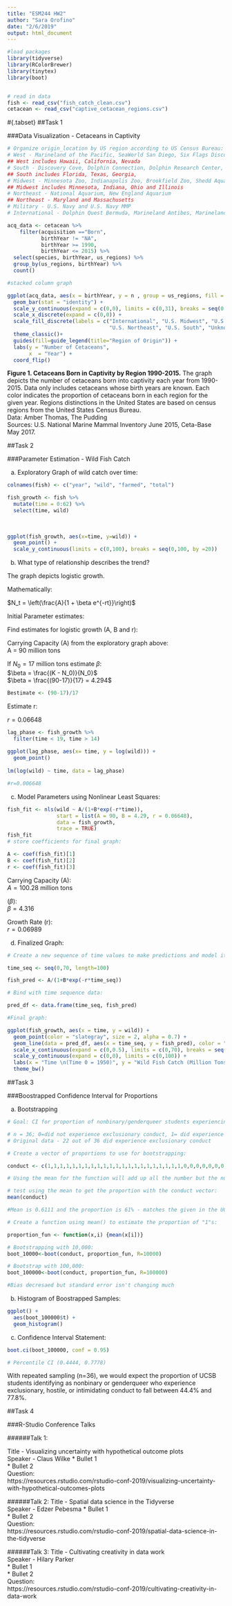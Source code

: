 ```yaml
---
title: "ESM244 HW2"
author: "Sara Orofino"
date: "2/6/2019"
output: html_document
---
```


```r

#load packages
library(tidyverse)
library(RColorBrewer)
library(tinytex)
library(boot)


# read in data 
fish <- read_csv("fish_catch_clean.csv")
cetacean <- read_csv("captive_cetacean_regions.csv")
```


#{.tabset}
##Task 1

###Data Visualization - Cetaceans in Captivity

```r

# Organize origin_location by US region according to US Census Bureau:
# West - Marineland of the Pacific, SeaWorld San Diego, Six Flags Discovery Kingdom, Dolphin Experience, Dolphin Quest Hawaii, Kahala Hilton Oahu, Sea Life Park, Mirage Dolphin Habitat
## West includes Hawaii, California, Nevada
# South - Discovery Cove, Dolphin Connection, Dolphin Research Center, Dolphin Plus Bayside, Dolphin Plus Oceanside, Gulf Wolrd Marine Park, Gulfarium, Marineland Florida, Miami Sequarium, Theater of the Sea, SeaWorld San Antonio, Georgia Aquarium,  
## South includes Florida, Texas, Georgia, 
# Midwest - Minnesota Zoo, Indianapolis Zoo, Brookfield Zoo, Shedd Aquarium, SeaWorld of Ohio, SeaWorld Aurora 
## Midwest includes Minnesota, Indiana, Ohio and Illinois 
# Northeast - National Aquarium, New England Aquarium 
## Northeast - Maryland and Massachusetts 
# Military - U.S. Navy and U.S. Navy MMP 
# International - Dolphin Quest Bermuda, Marineland Antibes, Marineland Canada, Sealand of the Pacific

acq_data <- cetacean %>% 
    filter(acquisition =="Born",
           birthYear != "NA",
           birthYear >= 1990,
           birthYear <= 2015) %>% 
  select(species, birthYear, us_regions) %>% 
  group_by(us_regions, birthYear) %>% 
  count() 

```


```r
#stacked column graph 

ggplot(acq_data, aes(x = birthYear, y = n , group = us_regions, fill = us_regions))+
  geom_bar(stat = "identity") + 
  scale_y_continuous(expand = c(0,0), limits = c(0,31), breaks = seq(0,30, by = 5)) + 
  scale_x_discrete(expand = c(0,0)) + 
  scale_fill_discrete(labels = c("International", "U.S. Midwest", "U.S. Military",
                                 "U.S. Northeast", "U.S. South", "Unknown", "U.S. West")) +
  theme_classic()+
  guides(fill=guide_legend(title="Region of Origin")) +
  labs(y = "Number of Cetaceans",
       x  = "Year") + 
  coord_flip()

```

**Figure 1. Cetaceans Born in Captivity by Region 1990-2015.** The graph depicts the number of cetaceans born into captivity each year from 1990-2015. Data only includes cetaceans whose birth years are known. Each color indicates the proportion of cetaceans born in each region for the given year. Regions distinctions in the United States are based on census regions from the United States Census Bureau.  
Data: Amber Thomas, The Pudding  
Sources: U.S. National Marine Mammal Inventory June 2015, Ceta-Base May 2017. 



##Task 2 

###Parameter Estimation - Wild Fish Catch 

a. Exploratory Graph of wild catch over time:
  
```r

colnames(fish) <- c("year", "wild", "farmed", "total") 

fish_growth <- fish %>% 
  mutate(time = 0:62) %>% 
  select(time, wild)
  
  
  
ggplot(fish_growth, aes(x=time, y=wild)) +
  geom_point() + 
  scale_y_continuous(limits = c(0,100), breaks = seq(0,100, by =20))


```

b. What type of relationship describes the trend?  

The graph depicts logistic growth.  

Mathematically:    

$N_t = \left(\frac{A}{1 + \beta e^{-rt}}\right)$  

Initial Parameter estimates:  

Find estimates for logistic growth (A, B and r):

Carrying Capacity (A) from the exploratory graph above:  
A = 90 million tons

If $N_0 = 17$ million tons estimate $\beta$:      
$\beta = \frac{(K - N_0)}{N_0}$   
$\beta = \frac{(90-17)}{17} = 4.294$  

```r

Bestimate <- (90-17)/17
```

Estimate r:

$r = 0.06648$   

```r

lag_phase <- fish_growth %>% 
  filter(time < 19, time > 14)
  
ggplot(lag_phase, aes(x= time, y = log(wild))) +
  geom_point()
  
lm(log(wild) ~ time, data = lag_phase)

#r=0.006648
```

c. Model Parameters using Nonlinear Least Squares:   

```r

fish_fit <- nls(wild ~ A/(1+B*exp(-r*time)),
                start = list(A = 90, B = 4.29, r = 0.06648),
                data = fish_growth, 
                trace = TRUE)
fish_fit
# store coefficients for final graph:

A <- coef(fish_fit)[1]
B <- coef(fish_fit)[2]
r <- coef(fish_fit)[3]
```
Carrying Capacity (A):  
$A = 100.28$ million tons   

($\beta$):  
$\beta =  4.316$   

Growth Rate (r):  
$r = 0.06989$    

d. Finalized Graph:  
  
```r

# Create a new sequence of time values to make predictions and model it: 

time_seq <- seq(0,70, length=100) 

fish_pred <- A/(1+B*exp(-r*time_seq))

# Bind with time sequence data:

pred_df <- data.frame(time_seq, fish_pred)

#Final graph: 

ggplot(fish_growth, aes(x = time, y = wild)) +
  geom_point(color = "slategray", size = 2, alpha = 0.7) +
  geom_line(data = pred_df, aes(x = time_seq, y = fish_pred), color = "midnightblue", size = 1) + 
  scale_x_continuous(expand = c(0,0.5), limits = c(0,70), breaks = seq(0,70, by = 10)) +
  scale_y_continuous(expand = c(0,0), limits = c(0,100)) +
  labs(x = "Time \n(Time 0 = 1950)", y = "Wild Fish Catch (Million Tons)") +
  theme_bw() 

```

##Task 3 

###Boostrapped Confidence Interval for Proportions 

a. Bootstrapping

```r

# Goal: CI for proportion of nonbinary/genderqueer students experiencing exclusionary conduct

# n = 36; 0=did not experience exclusionary conduct, 1= did experience exclusionary conduct 
# Original data - 22 out of 36 did experience exclusionary conduct 

# Create a vector of proportions to use for bootstrapping: 

conduct <- c(1,1,1,1,1,1,1,1,1,1,1,1,1,1,1,1,1,1,1,1,1,1,0,0,0,0,0,0,0,0,0,0,0,0,0,0)

# Using the mean for the function will add up all the number but the number given will be the same as the number of 1s in the set; dividing by the total 36 will give the proportion of 1s

# test using the mean to get the proportion with the conduct vector:
mean(conduct)

#Mean is 0.6111 and the proportion is 61% - matches the given in the UCSB dataset

# Create a function using mean() to estimate the proportion of "1"s:

proportion_fun <- function(x,i) {mean(x[i])}

# Bootstrapping with 10,000:
boot_10000<-boot(conduct, proportion_fun, R=10000)

# Bootstrap with 100,000:
boot_100000<-boot(conduct, proportion_fun, R=100000)

#Bias decresaed but standard error isn't changing much


```

b. Histogram of Boostrapped Samples:

```r

ggplot() +
  aes(boot_100000$t) +
  geom_histogram()

```

c. Confidence Interval Statement:  

```r

boot.ci(boot_100000, conf = 0.95)

# Percentile CI (0.4444, 0.7778)
```


With repeated sampling (n=36), we would expect the proportion of UCSB students identifying as nonbinary or genderqueer who experience exclusionary, hostile, or intimidating conduct to fall between 44.4% and 77.8%.   

##Task 4

###R-Studio Conference Talks 


######Talk 1:  

Title - Visualizing uncertainty with hypothetical outcome plots   
Speaker - Claus Wilke 
* Bullet 1  
* Bullet 2  
Question:  
https://resources.rstudio.com/rstudio-conf-2019/visualizing-uncertainty-with-hypothetical-outcomes-plots 

######Talk 2:
Title -  Spatial data science in the Tidyverse  
Speaker - Edzer Pebesma 
* Bullet 1  
* Bullet 2   
Question:  
https://resources.rstudio.com/rstudio-conf-2019/spatial-data-science-in-the-tidyverse 


######Talk 3:
Title - Cultivating creativity in data work   
Speaker - Hilary Parker  
* Bullet 1  
* Bullet 2  
Question:  
https://resources.rstudio.com/rstudio-conf-2019/cultivating-creativity-in-data-work 